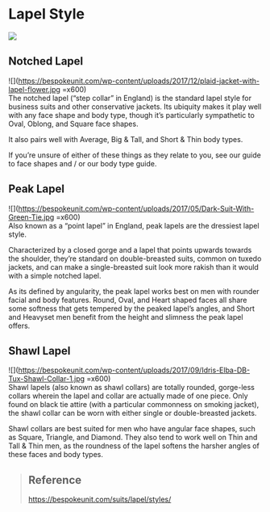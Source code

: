 # Lapel Style
![](https://bespokeunit.com/wp-content/uploads/2017/12/Notched-Peak-and-Shawl-Lapels.png)

## Notched Lapel
![](https://bespokeunit.com/wp-content/uploads/2017/12/plaid-jacket-with-lapel-flower.jpg =x600)   
The notched lapel (“step collar” in England) is the standard lapel style for business suits and other conservative jackets. Its ubiquity makes it play well with any face shape and body type, though it’s particularly sympathetic to Oval, Oblong, and Square face shapes.   

It also pairs well with Average, Big & Tall, and Short & Thin body types.   

If you’re unsure of either of these things as they relate to you, see our guide to face shapes and / or our body type guide.   

## Peak Lapel
![](https://bespokeunit.com/wp-content/uploads/2017/05/Dark-Suit-With-Green-Tie.jpg =x600)   
Also known as a “point lapel” in England, peak lapels are the dressiest lapel style.   

Characterized by a closed gorge and a lapel that points upwards towards the shoulder, they’re standard on double-breasted suits, common on tuxedo jackets, and can make a single-breasted suit look more rakish than it would with a simple notched lapel.   

As its defined by angularity, the peak lapel works best on men with rounder facial and body features. Round, Oval, and Heart shaped faces all share some softness that gets tempered by the peaked lapel’s angles, and Short and Heavyset men benefit from the height and slimness the peak lapel offers.

## Shawl Lapel
![](https://bespokeunit.com/wp-content/uploads/2017/09/Idris-Elba-DB-Tux-Shawl-Collar-1.jpg =x600)   
Shawl lapels (also known as shawl collars) are totally rounded, gorge-less collars wherein the lapel and collar are actually made of one piece. Only found on black tie attire (with a particular commonness on smoking jacket), the shawl collar can be worn with either single or double-breasted jackets.   

Shawl collars are best suited for men who have angular face shapes, such as Square, Triangle, and Diamond. They also tend to work well on Thin and Tall & Thin men, as the roundness of the lapel softens the harsher angles of these faces and body types.

> ## Reference
> https://bespokeunit.com/suits/lapel/styles/
